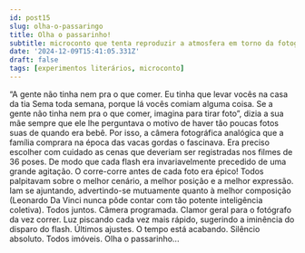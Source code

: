 ```yaml
---
id: post15
slug: olha-o-passaringo
title: Olha o passarinho!
subtitle: microconto que tenta reproduzir a atmosfera em torno da fotografia analógica
date: '2024-12-09T15:41:05.331Z'
draft: false
tags: [experimentos literários, microconto]
---
```


“A gente não tinha nem pra o que comer. 
Eu tinha que levar vocês na casa da tia Sema toda semana,
porque lá vocês comiam alguma coisa. Se a gente não tinha nem pra o que comer, 
imagina para tirar foto”, dizia a sua mãe sempre que ele lhe perguntava
o motivo de haver tão poucas fotos suas de quando era bebê.
Por isso, a câmera fotográfica analógica que a família comprara
na época das vacas gordas o fascinava. 
Era preciso escolher com cuidado as cenas que deveriam ser registradas
nos filmes de 36 poses. De modo que cada flash era 
invariavelmente precedido de uma grande agitação.
O corre-corre antes de cada foto era épico! 
Todos palpitavam sobre o melhor cenário,
a melhor posição e a melhor expressão. Iam se ajuntando, advertindo-se
mutuamente quanto à melhor composição (Leonardo Da Vinci nunca pôde
contar com tão potente inteligência coletiva). 
Todos juntos. Câmera programada. 
Clamor geral para o fotógrafo da vez correr. Luz
piscando cada vez mais rápido, sugerindo a iminência do 
disparo do flash. Últimos ajustes. O tempo está acabando.
Silêncio absoluto. Todos imóveis. Olha o passarinho...